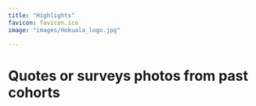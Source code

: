 ```yaml
---
title: "Highlights"
favicon: favicon.ico
image: "images/Hokuala_logo.jpg"

---
```

# Quotes or surveys photos from past cohorts
